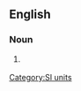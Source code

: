 ==English==

===Noun===
{{en-noun}}

# {{US}} {{alternative spelling of|[[gigametre]]}}

[[Category:SI units]]
